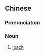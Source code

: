{{also|涂溜}}
==Chinese==
{{zh-forms|s=涂溜|alt=土溜,土鰍,胡溜,鰗鰍}}

===Pronunciation===
{{zh-pron
|mn=kh,qz,tp,xm:thô͘-liu/kh,qz,tp,xm,zz:hô͘-liu
|cat=n
}}

===Noun===
{{zh-noun}}

# {{lb|zh|Min Nan}} [[loach]]